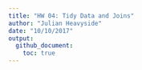 ```yaml
---
title: "HW 04: Tidy Data and Joins"
author: "Julian Heavyside"
date: "10/10/2017"
output: 
  github_document:
    toc: true
---
```

